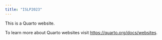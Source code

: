 ```yaml
---
title: "ISLP2023"
---
```


This is a Quarto website.

To learn more about Quarto websites visit <https://quarto.org/docs/websites>.
